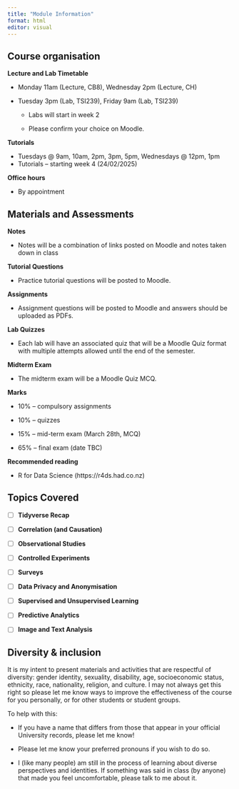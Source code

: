 ```yaml
---
title: "Module Information"
format: html
editor: visual
---
```


## Course organisation

**Lecture and Lab Timetable**

-   Monday 11am (Lecture, CB8), Wednesday 2pm (Lecture, CH)

-   Tuesday 3pm (Lab, TSI239), Friday 9am (Lab, TSI239)

    -   Labs will start in week 2

    -   Please confirm your choice on Moodle.

**Tutorials**

-   Tuesdays \@ 9am, 10am, 2pm, 3pm, 5pm,  Wednesdays \@ 12pm, 1pm
-   Tutorials -- starting week 4 (24/02/2025)

**Office hours**

-   By appointment

## Materials and Assessments


**Notes**

-   Notes will be a combination of links posted on Moodle and notes taken down in class

**Tutorial Questions**

- Practice tutorial questions will be posted to Moodle. 

**Assignments**

-  Assignment questions will be posted to Moodle and answers should be uploaded as PDFs. 

**Lab Quizzes**

-   Each lab will have an associated quiz that will be a Moodle Quiz format with multiple attempts allowed until the end of the semester. 

**Midterm Exam**

- The midterm exam will be a Moodle Quiz MCQ.


**Marks**

-   10% -- compulsory assignments

-   10% -- quizzes

-   15% -- mid-term exam (March 28th, MCQ)

-   65% -- final exam (date TBC)



**Recommended reading**

-   R for Data Science (https://r4ds.had.co.nz)

## Topics Covered

-   [ ] **Tidyverse Recap** 

-   [ ] **Correlation (and Causation)** 

-   [ ] **Observational Studies** 

-   [ ] **Controlled Experiments** 

-   [ ] **Surveys** 

-   [ ] **Data Privacy and Anonymisation** 

-   [ ] **Supervised and Unsupervised Learning** 

-   [ ] **Predictive Analytics** 

-   [ ] **Image and Text Analysis** 






## Diversity & inclusion

It is my intent to present materials and activities that are respectful of diversity: gender identity, sexuality, disability, age, socioeconomic status, ethnicity, race, nationality, religion, and culture. I may not always get this right so please let me know ways to improve the effectiveness of the course for you personally, or for other students or student groups.

To help with this:

-   If you have a name that differs from those that appear in your official University records, please let me know!

-   Please let me know your preferred pronouns if you wish to do so.

-   I (like many people) am still in the process of learning about diverse perspectives and identities. If something was said in class (by anyone) that made you feel uncomfortable, please talk to me about it.
